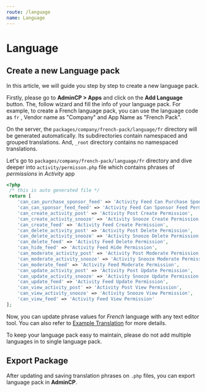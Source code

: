 ```yaml
---
route: /language
name: Language
---
```


# Language

## Create a new Language pack

In this article, we will guide you step by step to create a new language pack.

Firstly, please go to **AdminCP > Apps** and click on the **Add Language** button. The, follow wizard and fill the info of your language pack. For example, to create a French language pack, you can use the language code as `fr` , Vendor name as "Company" and App Name as "French Pack".

On the server, the `packages/company/french-pack/language/fr` directory will be generated automatically. Its subdirectories contain namespaced and grouped translations. And, `_root` directory contains no namespaced translations.

Let's go to `packages/company/french-pack/language/fr` directory and dive deeper into `activity/permisson.php` file which contains phrases of _permissions_ in _Activity_ app

```php
<?php
 /* this is auto generated file */
 return [
    'can_can_purchase_sponsor_feed' => 'Activity Feed Can Purchase Sponsor Permission',
    'can_can_sponsor_feed_feed' => 'Activity Feed Can Sponsor Feed Permission',
    'can_create_activity_post' => 'Activity Post Create Permission',
    'can_create_activity_snooze' => 'Activity Snooze Create Permission',
    'can_create_feed' => 'Activity Feed Create Permission',
    'can_delete_activity_post' => 'Activity Post Delete Permission',
    'can_delete_activity_snooze' => 'Activity Snooze Delete Permission',
    'can_delete_feed' => 'Activity Feed Delete Permission',
    'can_hide_feed' => 'Activity Feed Hide Permission',
    'can_moderate_activity_post' => 'Activity Post Moderate Permission',
    'can_moderate_activity_snooze' => 'Activity Snooze Moderate Permission',
    'can_moderate_feed' => 'Activity Feed Moderate Permission',
    'can_update_activity_post' => 'Activity Post Update Permission',
    'can_update_activity_snooze' => 'Activity Snooze Update Permission',
    'can_update_feed' => 'Activity Feed Update Permission',
    'can_view_activity_post' => 'Activity Post View Permission',
    'can_view_activity_snooze' => 'Activity Snooze View Permission',
    'can_view_feed' => 'Activity Feed View Permission'
];
```

Now, you can update phrase values for _French_ language with any text editor tool. You can also refer to [Example Translation](/example/#translation) for more details.

To keep your language pack easy to maintain, please do not add multiple languages in to single language pack.

## Export Package

After updating and saving translation phrases on `.php` files, you can export language pack in **AdminCP**.
